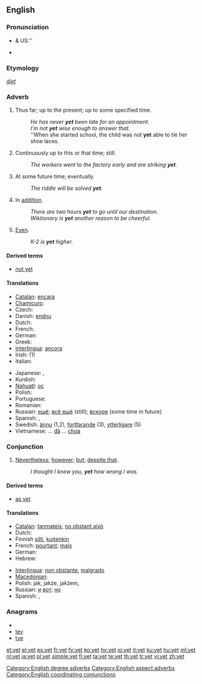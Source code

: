 {{wikipedia}}
==English==

===Pronunciation===
* {{a|RP}} & US:'' {{IPA|/jɛt/}}
* {{audio|en-us-yet.ogg|Audio (US)}}
*: {{rhymes|ɛt}}

===Etymology===
{{etyl|ang}} ''[[giet|ġīet]]''

===Adverb===
{{en-adv|-}}

# Thus far; up to the present; up to some specified time.
#: ''He has never '''yet''' been late for an appointment. ''
#: ''I’m not '''yet''' wise enough to answer that. ''
#: ''When she started school, the child was not '''yet''' able to tie her shoe laces.
# Continuously up to this or that time; still.
#: ''The workers went to the factory early and are striking '''yet'''. ''
# At some future time; eventually.
#: ''The riddle will be solved '''yet'''. ''
# In [[addition]].
#: ''There are two hours '''yet''' to go until our destination. ''
#: ''Wiktionary is '''yet''' another reason to be cheerful.''
# {{context|degree}} [[ev[[en|Even]].
#: ''K-2 is '''yet''' higher.''

====Derived terms====
* [[not yet]]

====Translations====
{{trans-top|yet}}
* [[Catalan]]: [[encara]]
* [[Chamicuro]]: {{tø|ccc|meye kala}}
* Czech: {{t+|cs|ještě}}
* Danish: [[endnu]]
* Dutch: {{t+|nl|nog}}
* French: {{t+|fr|encore}}
* German: {{t+|de|noch}}
* Greek: {{t+|el|ήδη||tr=ídhi}}
* [[Interlingua]]: [[ancora]]
* Irish: {{t-|ga|fós|xs=Irish}} (1)
* Italian: {{t+|it|ancora}}
{{trans-mid}}
* Japanese: {{t|ja|これまでで|tr=kore made de}},  {{t-|ja|まだ|tr=mada}}
* Kurdish: {{ku-Arab|[[هێشتا]]}}
* [[Nahuatl]]: [[oc]]
* Polish: {{t+|pl|jeszcze}}
* Portuguese: {{t+|pt|ainda}}
* Romanian: {{t-|ro|încă}}
* Russian: [[ещё]]; [[всё ещё]] (still); [[вскоре]] (some time in future)
* Spanish: {{t+|es|aún}}, {{t+|es|todavía}}
* Swedish: [[ännu]] (1,2), [[fortfarande]] (3), [[ytterligare]] (5)
* Vietnamese: ... [[đã]] ... [[chưa]]
{{trans-bottom}}

[[Category:English degree adverbs]]
[[Category:English aspect adverbs]]

===Conjunction===
{{en-conj}}

# [[nevertheless|Nevertheless]]; [[however]]; [[but]]; [[despite that]].
#: ''I thought I knew you, '''yet''' how wrong I was.''

====Derived terms====
* [[as yet]]

====Translations====
{{trans-top|yet}}
* [[Catalan]]: [[tanmateix]], [[no obstant això]]
* Dutch: {{t-|nl|maar toch}}
* Finnish [[silti]], [[kuitenkin]]
* French: [[pourtant]]; [[mais]]
* German: {{t+|de|doch}}
* Hebrew: {{he-translation|עוד|od}}
{{trans-mid}}
* [[Interlingua]]: [[non obstante]], [[malgrado]]
* [[Macedonian]]: {{t|mk|сепак|tr=sépak}}
* Polish: jak, jakże, jakżem,  {{t|pl|jednak}}
* Russian: [[и]] [[вот]]; [[но]]
* Spanish: {{t-|es|sin embargo}}, {{t-|es|no obstante}}
{{trans-bottom}}

===Anagrams===
* {{alphagram|[[ety#English|ety]]}} 
* [[tey#English|tey]]
* [[tye#English|tye]]

[[Category:English coordinating conjunctions]]

[[et:yet]]
[[el:yet]]
[[es:yet]]
[[fr:yet]]
[[fy:yet]]
[[ko:yet]]
[[hy:yet]]
[[io:yet]]
[[it:yet]]
[[ku:yet]]
[[hu:yet]]
[[ml:yet]]
[[nl:yet]]
[[ja:yet]]
[[pl:yet]]
[[simple:yet]]
[[fi:yet]]
[[ta:yet]]
[[te:yet]]
[[th:yet]]
[[tr:yet]]
[[vi:yet]]
[[zh:yet]]